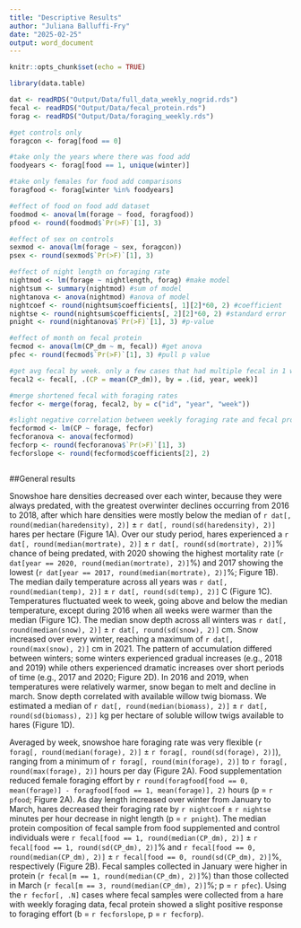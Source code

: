 ```yaml
---
title: "Descriptive Results"
author: "Juliana Balluffi-Fry"
date: "2025-02-25"
output: word_document
---
```


```r
knitr::opts_chunk$set(echo = TRUE)

library(data.table)

dat <- readRDS("Output/Data/full_data_weekly_nogrid.rds")
fecal <- readRDS("Output/Data/fecal_protein.rds")
forag <- readRDS("Output/Data/foraging_weekly.rds")

#get controls only
foragcon <- forag[food == 0]

#take only the years where there was food add
foodyears <- forag[food == 1, unique(winter)]

#take only females for food add comparisons
foragfood <- forag[winter %in% foodyears]

#effect of food on food add dataset
foodmod <- anova(lm(forage ~ food, foragfood))
pfood <- round(foodmod$`Pr(>F)`[1], 3)

#effect of sex on controls
sexmod <- anova(lm(forage ~ sex, foragcon))
psex <- round(sexmod$`Pr(>F)`[1], 3)

#effect of night length on foraging rate
nightmod <- lm(forage ~ nightlength, forag) #make model
nightsum <- summary(nightmod) #sum of model
nightanova <- anova(nightmod) #anova of model
nightcoef <- round(nightsum$coefficients[, 1][2]*60, 2) #coefficient
nightse <- round(nightsum$coefficients[, 2][2]*60, 2) #standard error
pnight <- round(nightanova$`Pr(>F)`[1], 3) #p-value

#effect of month on fecal protein
fecmod <- anova(lm(CP_dm ~ m, fecal)) #get anova
pfec <- round(fecmod$`Pr(>F)`[1], 3) #pull p value

#get avg fecal by week. only a few cases that had multiple fecal in 1 week
fecal2 <- fecal[, .(CP = mean(CP_dm)), by = .(id, year, week)]

#merge shortened fecal with foraging rates
fecfor <- merge(forag, fecal2, by = c("id", "year", "week"))

#slight negative correlation between weekly foraging rate and fecal protein
fecformod <- lm(CP ~ forage, fecfor)
fecforanova <- anova(fecformod)
fecforp <- round(fecforanova$`Pr(>F)`[1], 3)
fecforslope <- round(fecformod$coefficients[2], 2)



```



##General results

Snowshoe hare densities decreased over each winter, because they were always predated, with the greatest overwinter declines occurring from 2016 to 2018, after which hare densities were mostly below the median of `r dat[, round(median(haredensity), 2)]` ± `r dat[, round(sd(haredensity), 2)]` hares per hectare (Figure 1A). Over our study period, hares experienced a `r dat[, round(median(mortrate), 2)]` ± `r dat[, round(sd(mortrate), 2)]`% chance of being predated, with 2020 showing the highest mortality rate (`r dat[year == 2020, round(median(mortrate), 2)]`%) and 2017 showing the lowest (`r dat[year == 2017, round(median(mortrate), 2)]`%; Figure 1B). The median daily temperature across all years was `r dat[, round(median(temp), 2)]` ± `r dat[, round(sd(temp), 2)]` C (Figure 1C). Temperatures fluctuated week to week, going above and below the median temperature, except during 2016 when all weeks were warmer than the median (Figure 1C). The median snow depth across all winters was `r dat[, round(median(snow), 2)]` ± `r dat[, round(sd(snow), 2)]` cm. Snow increased over every winter, reaching a maximum of `r dat[, round(max(snow), 2)]` cm in 2021. The pattern of accumulation differed between winters; some winters experienced gradual increases (e.g., 2018 and 2019) while others experienced dramatic increases over short periods of time (e.g., 2017 and 2020; Figure 2D). In 2016 and 2019, when temperatures were relatively warmer, snow began to melt and decline in march. Snow depth correlated with available willow twig biomass. We estimated a median of `r dat[, round(median(biomass), 2)]` ± `r dat[, round(sd(biomass), 2)]` kg per hectare of soluble willow twigs available to hares (Figure 1D).


Averaged by week, snowshoe hare foraging rate was very flexible (`r forag[, round(median(forage), 2)]` ± `r forag[, round(sd(forage), 2)]`), ranging from a minimum of `r forag[, round(min(forage), 2)]` to `r forag[, round(max(forage), 2)]` hours per day (Figure 2A). Food supplementation reduced female foraging effort by `r round(foragfood[food == 0, mean(forage)] - foragfood[food == 1, mean(forage)], 2)` hours (p = `r pfood`; Figure 2A). As day length increased over winter from January to March, hares decreased their foraging rate by `r nightcoef` ± `r nightse` minutes per hour decrease in night length (p = `r pnight`). The median protein composition of fecal sample from food supplemented and control individuals were `r fecal[food == 1, round(median(CP_dm), 2)]` ± `r fecal[food == 1, round(sd(CP_dm), 2)]`% and `r fecal[food == 0, round(median(CP_dm), 2)]` ± `r fecal[food == 0, round(sd(CP_dm), 2)]`%, respectively (Figure 2B). Fecal samples collected in January were higher in protein (`r fecal[m == 1, round(median(CP_dm), 2)]`%) than those collected in March (`r fecal[m == 3, round(median(CP_dm), 2)]`%; p = `r pfec`). Using the `r fecfor[, .N]` cases where fecal samples were collected from a hare with weekly foraging data, fecal protein showed a slight positive response to foraging effort (b = `r fecforslope`, p = `r fecforp`).

